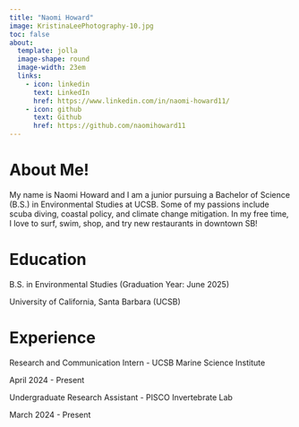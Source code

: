 ```yaml
---
title: "Naomi Howard"
image: KristinaLeePhotography-10.jpg
toc: false
about:
  template: jolla
  image-shape: round
  image-width: 23em
  links:
    - icon: linkedin
      text: LinkedIn
      href: https://www.linkedin.com/in/naomi-howard11/
    - icon: github
      text: Github
      href: https://github.com/naomihoward11
---
```


# About Me!

My name is Naomi Howard and I am a junior pursuing a Bachelor of Science (B.S.) in Environmental Studies at UCSB. Some of my passions include scuba diving, coastal policy, and climate change mitigation. In my free time, I love to surf, swim, shop, and try new restaurants in downtown SB!

# Education

B.S. in Environmental Studies (Graduation Year: June 2025)

University of California, Santa Barbara (UCSB)

# Experience

Research and Communication Intern - UCSB Marine Science Institute

April 2024 - Present

Undergraduate Research Assistant - PISCO Invertebrate Lab

March 2024 - Present
